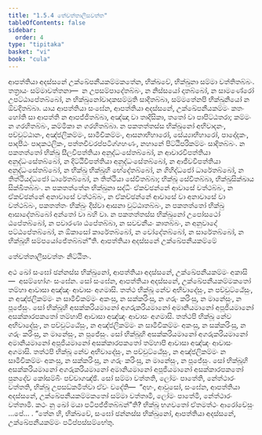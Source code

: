 ```yaml
---
title: "1.5.4 තේචත්තාලීසවත්ත"
tableOfContents: false
sidebar:
  order: 4
type: "tipitaka"
basket: "vi"
book: "cula"
---
```



<DynamicBreadcrumb />

<Division number="51" book="cula">

<Paragraph number="233" book="cula">
ආපත්තියා අදස්සනේ උක්ඛේපනීයකම්මකතේන, භික්ඛවේ, භික්ඛුනා සම්මා වත්තිතබ්බං. තත්‍රායං සම්මාවත්තනා—  න උපසම්පාදේතබ්බං, න නිස්සයෝ දාතබ්බෝ, න සාමණේරෝ උපට්ඨාපේතබ්බෝ, න භික්ඛුනෝවාදකසම්මුති සාදිතබ්බා, සම්මතේනපි භික්ඛුනියෝ න ඕවදිතබ්බා. යාය ආපත්තියා සංඝේන, ආපත්තියා අදස්සනේ, උක්ඛේපනීයකම්මං කතං හෝති සා ආපත්ති න ආපජ්ජිතබ්බා, අඤ්ඤා වා තාදිසිකා, තතෝ වා පාපිට්ඨතරා; කම්මං න ගරහිතබ්බං, කම්මිකා න ගරහිතබ්බා. න පකතත්තස්ස භික්ඛුනෝ අභිවාදනං, පච්චුට්ඨානං, අඤ්ජලිකම්මං, සාමීචිකම්මං, ආසනාභිහාරෝ, සේය්‍යාභිහාරෝ, පාදෝදකං, පාදපීඨං පාදකථලිකං, පත්තචීවරප්පටිග්ගහණං, නහානේ පිට්ඨිපරිකම්මං සාදිතබ්බං. න පකතත්තෝ භික්ඛු සීලවිපත්තියා අනුද්ධංසේතබ්බෝ, න ආචාරවිපත්තියා අනුද්ධංසේතබ්බෝ, න දිට්ඨිවිපත්තියා අනුද්ධංසේතබ්බෝ, න ආජීවවිපත්තියා අනුද්ධංසේතබ්බෝ, න භික්ඛු භික්ඛූහි භේදේතබ්බෝ, න ගිහිද්ධජෝ ධාරේතබ්බෝ, න තිත්ථියද්ධජෝ ධාරේතබ්බෝ, න තිත්ථියා සේවිතබ්බා; භික්ඛූ සේවිතබ්බා, භික්ඛුසික්ඛාය සික්ඛිතබ්බං. න පකතත්තේන භික්ඛුනා සද්ධිං ඒකච්ඡන්නේ ආවාසේ වත්ථබ්බං, න ඒකච්ඡන්නේ අනාවාසේ වත්ථබ්බං, න ඒකච්ඡන්නේ ආවාසේ වා අනාවාසේ වා වත්ථබ්බං, පකතත්තං භික්ඛුං දිස්වා ආසනා වුට්ඨාතබ්බං, න පකතත්තෝ භික්ඛු ආසාදේතබ්බෝ අන්තෝ වා බහි වා. න පකතත්තස්ස භික්ඛුනෝ උපෝසථෝ ඨපේතබ්බෝ, න පවාරණා ඨපේතබ්බා, න සවචනීයං කාතබ්බං, න අනුවාදෝ පට්ඨපේතබ්බෝ, න ඕකාසෝ කාරේතබ්බෝ, න චෝදේතබ්බෝ, න සාරේතබ්බෝ, න භික්ඛූහි සම්පයෝජේතබ්බන්”ති.

</Paragraph>
</Division>

<Paragraph number="234" type="center" book="cula">
ආපත්තියා අදස්සනේ උක්ඛේපනීයකම්මේ

  
තේචත්තාලීසවත්තං නිට්ඨිතං.


</Paragraph>

<Division number="52" book="cula">

<Paragraph number="235" book="cula">
අථ ඛෝ සංඝෝ ඡන්නස්ස භික්ඛුනෝ, ආපත්තියා අදස්සනේ, උක්ඛේපනීයකම්මං අකාසි—  අසම්භෝගං සංඝේන. සෝ සංඝේන, ආපත්තියා අදස්සනේ, උක්ඛේපනීයකම්මකතෝ තම්හා ආවාසා අඤ්ඤං ආවාසං අගමාසි. තත්ථ භික්ඛූ නේව අභිවාදේසුං, න පච්චුට්ඨේසුං, න අඤ්ජලිකම්මං න සාමීචිකම්මං අකංසු, න සක්කරිංසු, න ගරුං කරිංසු, න මානේසුං, න පූජේසුං. සෝ භික්ඛූහි අසක්කරියමානෝ අගරුකරියමානෝ අමානියමානෝ අපූජියමානෝ අසක්කාරපකතෝ තම්හාපි ආවාසා අඤ්ඤං ආවාසං අගමාසි. තත්ථපි භික්ඛූ නේව අභිවාදේසුං, න පච්චුට්ඨේසුං, න අඤ්ජලිකම්මං න සාමීචිකම්මං අකංසු, න සක්කරිංසු, න ගරුං කරිංසු, න මානේසුං, න පූජේසුං. සෝ භික්ඛූහි අසක්කරියමානෝ අගරුකරියමානෝ අමානියමානෝ අපූජියමානෝ අසක්කාරපකතෝ තම්හාපි ආවාසා අඤ්ඤං ආවාසං අගමාසි. තත්ථපි භික්ඛූ නේව අභිවාදේසුං, න පච්චුට්ඨේසුං, න අඤ්ජලිකම්මං න සාමීචිකම්මං අකංසු, න සක්කරිංසු, න ගරුං කරිංසු, න මානේසුං, න පූජේසුං. සෝ භික්ඛූහි අසක්කරියමානෝ අගරුකරියමානෝ අමානියමානෝ අපූජියමානෝ අසක්කාරපකතෝ පුනදේව කෝසම්බිං පච්චාගඤ්ඡි. සෝ සම්මා වත්තති, ලෝමං පාතේති, නේත්ථාරං වත්තති, භික්ඛූ උපසඞ්කමිත්වා ඒවං වදේති—  “අහං, ආවුසෝ, සංඝේන, ආපත්තියා අදස්සනේ, උක්ඛේපනීයකම්මකතෝ සම්මා වත්තාමි, ලෝමං පාතේමි, නේත්ථාරං වත්තාමි. කථං නු ඛෝ මයා පටිපජ්ජිතබ්බන්”ති? භික්ඛූ භගවතෝ ඒතමත්ථං ආරෝචේසුං …පේ… . “තේන හි, භික්ඛවේ, සංඝෝ ඡන්නස්ස භික්ඛුනෝ, ආපත්තියා අදස්සනේ, උක්ඛේපනීයකම්මං පටිප්පස්සම්භේතු.
</Paragraph>
</Division>